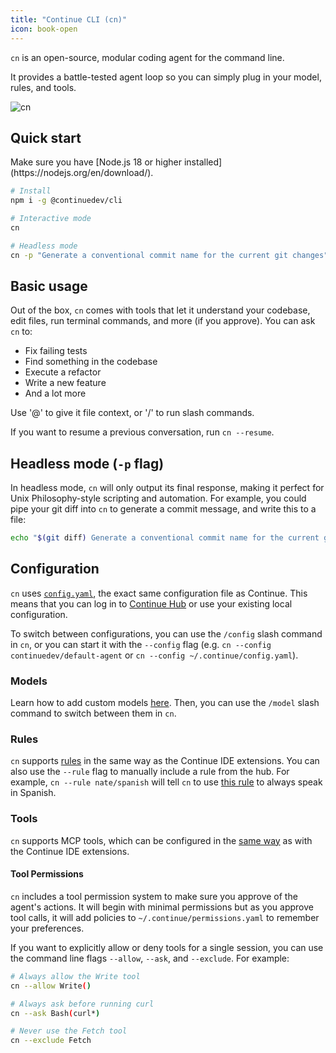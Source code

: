 ```yaml
---
title: "Continue CLI (cn)"
icon: book-open
---
```


`cn` is an open-source, modular coding agent for the command line.

It provides a battle-tested agent loop so you can simply plug in your model, rules, and tools.

![cn](/images/cn-demo.gif)

## Quick start

<Info>
  Make sure you have [Node.js 18 or higher
  installed](https://nodejs.org/en/download/).
</Info>

```bash
# Install
npm i -g @continuedev/cli

# Interactive mode
cn

# Headless mode
cn -p "Generate a conventional commit name for the current git changes"
```

## Basic usage

Out of the box, `cn` comes with tools that let it understand your codebase, edit files, run terminal commands, and more (if you approve). You can ask `cn` to:

- Fix failing tests
- Find something in the codebase
- Execute a refactor
- Write a new feature
- And a lot more

Use '@' to give it file context, or '/' to run slash commands.

If you want to resume a previous conversation, run `cn --resume`.

## Headless mode (`-p` flag)

In headless mode, `cn` will only output its final response, making it perfect for Unix Philosophy-style scripting and automation. For example, you could pipe your git diff into `cn` to generate a commit message, and write this to a file:

```bash
echo "$(git diff) Generate a conventional commit name for the current git changes" | cn -p > commit-message.txt
```

## Configuration

`cn` uses [`config.yaml`](./reference.mdx), the exact same configuration file as Continue. This means that you can log in to [Continue Hub](./hub/introduction.mdx) or use your existing local configuration.

To switch between configurations, you can use the `/config` slash command in `cn`, or you can start it with the `--config` flag (e.g. `cn --config continuedev/default-agent` or `cn --config ~/.continue/config.yaml`).

### Models

Learn how to add custom models [here](./customization/models.mdx). Then, you can use the `/model` slash command to switch between them in `cn`.

### Rules

`cn` supports [rules](./customize/deep-dives/rules.mdx) in the same way as the Continue IDE extensions. You can also use the `--rule` flag to manually include a rule from the hub. For example, `cn --rule nate/spanish` will tell `cn` to use [this rule](https://hub.continue.dev/nate/spanish) to always speak in Spanish.

### Tools

`cn` supports MCP tools, which can be configured in the [same way](./customize/deep-dives/mcp.mdx) as with the Continue IDE extensions.

#### Tool Permissions

`cn` includes a tool permission system to make sure you approve of the agent's actions. It will begin with minimal permissions but as you approve tool calls, it will add policies to `~/.continue/permissions.yaml` to remember your preferences.

If you want to explicitly allow or deny tools for a single session, you can use the command line flags `--allow`, `--ask`, and `--exclude`. For example:

```bash
# Always allow the Write tool
cn --allow Write()

# Always ask before running curl
cn --ask Bash(curl*)

# Never use the Fetch tool
cn --exclude Fetch
```
